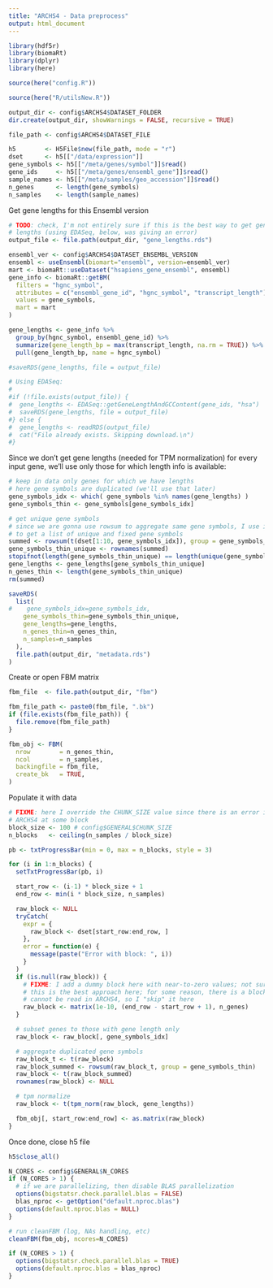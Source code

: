 ```yaml
---
title: "ARCHS4 - Data preprocess"
output: html_document
---
```


```r
library(hdf5r)
library(biomaRt)
library(dplyr)
library(here)
```

```r
source(here("config.R"))
```

```r
source(here("R/utilsNew.R"))
```

```r
output_dir <- config$ARCHS4$DATASET_FOLDER
dir.create(output_dir, showWarnings = FALSE, recursive = TRUE)
```

```r
file_path <- config$ARCHS4$DATASET_FILE

h5        <- H5File$new(file_path, mode = "r")
dset      <- h5[["/data/expression"]]
gene_symbols <- h5[["/meta/genes/symbol"]]$read()
gene_ids     <- h5[["/meta/genes/ensembl_gene"]]$read()
sample_names <- h5[["/meta/samples/geo_accession"]]$read()
n_genes      <- length(gene_symbols)
n_samples    <- length(sample_names)
```

Get gene lengths for this Ensembl version

```r
# TODO: check, I'm not entirely sure if this is the best way to get gene
# lengths (using EDASeq, below, was giving an error)
output_file <- file.path(output_dir, "gene_lengths.rds")

ensembl_ver <- config$ARCHS4$DATASET_ENSEMBL_VERSION
ensembl <- useEnsembl(biomart="ensembl", version=ensembl_ver)
mart <- biomaRt::useDataset("hsapiens_gene_ensembl", ensembl)
gene_info <- biomaRt::getBM(
  filters = "hgnc_symbol",
  attributes = c("ensembl_gene_id", "hgnc_symbol", "transcript_length"),
  values = gene_symbols, 
  mart = mart
)

gene_lengths <- gene_info %>%
  group_by(hgnc_symbol, ensembl_gene_id) %>%
  summarize(gene_length_bp = max(transcript_length, na.rm = TRUE)) %>%
  pull(gene_length_bp, name = hgnc_symbol)

#saveRDS(gene_lengths, file = output_file)

# Using EDASeq:
#
#if (!file.exists(output_file)) {
#  gene_lengths <- EDASeq::getGeneLengthAndGCContent(gene_ids, "hsa")
#  saveRDS(gene_lengths, file = output_file)
#} else {
#  gene_lengths <- readRDS(output_file)
#  cat("File already exists. Skipping download.\n")
#}
```

Since we don't get gene lengths (needed for TPM normalization) for every input gene, we'll use only those for which length info is available:

```r
# keep in data only genes for which we have lengths
# here gene symbols are duplicated (we'll use that later)
gene_symbols_idx <- which( gene_symbols %in% names(gene_lengths) )
gene_symbols_thin <- gene_symbols[gene_symbols_idx]

# get unique gene symbols
# since we are gonna use rowsum to aggregate same gene symbols, I use it here
# to get a list of unique and fixed gene symbols
summed <- rowsum(t(dset[1:10, gene_symbols_idx]), group = gene_symbols_thin)
gene_symbols_thin_unique <- rownames(summed)
stopifnot(length(gene_symbols_thin_unique) == length(unique(gene_symbols_thin)))
gene_lengths <- gene_lengths[gene_symbols_thin_unique]
n_genes_thin <- length(gene_symbols_thin_unique)
rm(summed)

saveRDS(
  list(
#    gene_symbols_idx=gene_symbols_idx,
    gene_symbols_thin=gene_symbols_thin_unique,
    gene_lengths=gene_lengths,
    n_genes_thin=n_genes_thin,
    n_samples=n_samples
  ),
  file.path(output_dir, "metadata.rds")
)
```

Create or open FBM matrix

```r
fbm_file  <- file.path(output_dir, "fbm")

fbm_file_path <- paste0(fbm_file, ".bk")
if (file.exists(fbm_file_path)) {
  file.remove(fbm_file_path)
}

fbm_obj <- FBM(
  nrow        = n_genes_thin,
  ncol        = n_samples,
  backingfile = fbm_file,
  create_bk   = TRUE,
)
```

Populate it with data

```r
# FIXME: here I override the CHUNK_SIZE value since there is an error in reading
# ARCHS4 at some block
block_size <- 100 # config$GENERAL$CHUNK_SIZE
n_blocks   <- ceiling(n_samples / block_size)

pb <- txtProgressBar(min = 0, max = n_blocks, style = 3)

for (i in 1:n_blocks) {
  setTxtProgressBar(pb, i)

  start_row <- (i-1) * block_size + 1
  end_row <- min(i * block_size, n_samples)

  raw_block <- NULL
  tryCatch(
    expr = {
      raw_block <- dset[start_row:end_row, ]
    },
    error = function(e) {
      message(paste("Error with block: ", i))
    }
  )
  if (is.null(raw_block)) {
    # FIXME: I add a dummy block here with near-to-zero values; not sure if
    # this is the best approach here; for some reason, there is a block that
    # cannot be read in ARCHS4, so I "skip" it here
    raw_block <- matrix(1e-10, (end_row - start_row + 1), n_genes)
  }

  # subset genes to those with gene length only
  raw_block <- raw_block[, gene_symbols_idx]

  # aggregate duplicated gene symbols
  raw_block_t <- t(raw_block)
  raw_block_summed <- rowsum(raw_block_t, group = gene_symbols_thin)
  raw_block <- t(raw_block_summed)
  rownames(raw_block) <- NULL

  # tpm normalize
  raw_block <- t(tpm_norm(raw_block, gene_lengths))

  fbm_obj[, start_row:end_row] <- as.matrix(raw_block)
}
```

Once done, close h5 file

```r
h5$close_all()
```

```r
N_CORES <- config$GENERAL$N_CORES
if (N_CORES > 1) {
  # if we are parallelizing, then disable BLAS parallelization
  options(bigstatsr.check.parallel.blas = FALSE)
  blas_nproc <- getOption("default.nproc.blas")
  options(default.nproc.blas = NULL)
}

# run cleanFBM (log, NAs handling, etc)
cleanFBM(fbm_obj, ncores=N_CORES)

if (N_CORES > 1) {
  options(bigstatsr.check.parallel.blas = TRUE)
  options(default.nproc.blas = blas_nproc)
}
```

